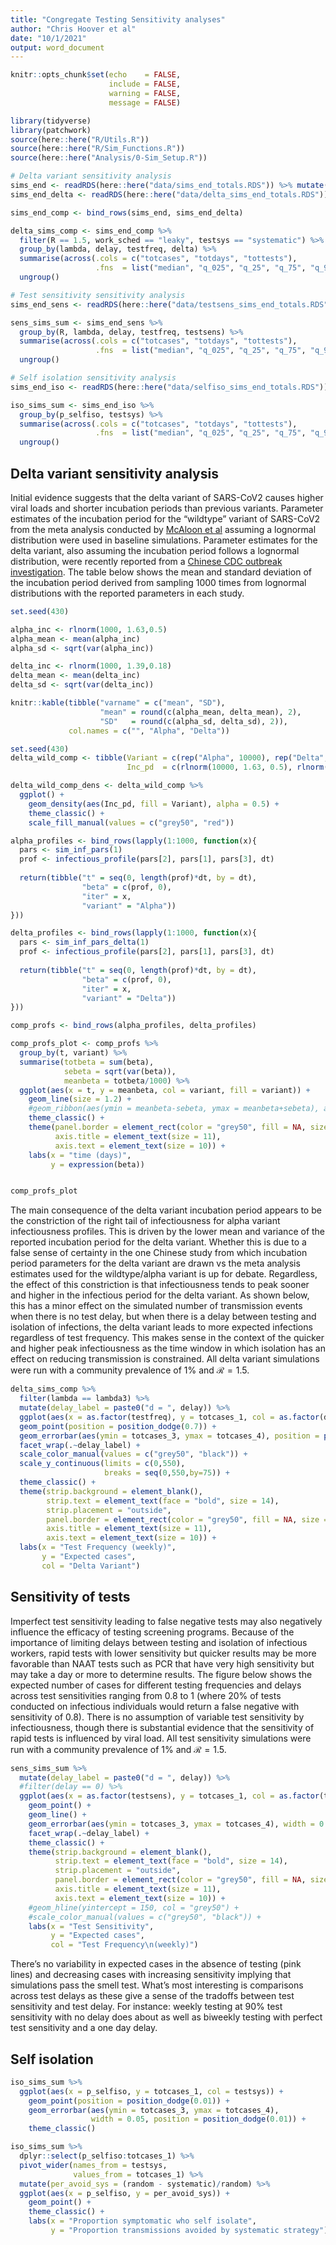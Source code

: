 ```yaml
---
title: "Congregate Testing Sensitivity analyses"
author: "Chris Hoover et al"
date: "10/1/2021"
output: word_document
---
```


```r
knitr::opts_chunk$set(echo    = FALSE,
                      include = FALSE,
                      warning = FALSE,
                      message = FALSE)

library(tidyverse)
library(patchwork)
source(here::here("R/Utils.R"))
source(here::here("R/Sim_Functions.R"))
source(here::here("Analysis/0-Sim_Setup.R"))

```

```r
# Delta variant sensitivity analysis 
sims_end <- readRDS(here::here("data/sims_end_totals.RDS")) %>% mutate(delta = 0) %>% relocate(delta, .before = totcases)
sims_end_delta <- readRDS(here::here("data/delta_sims_end_totals.RDS"))

sims_end_comp <- bind_rows(sims_end, sims_end_delta)

delta_sims_comp <- sims_end_comp %>% 
  filter(R == 1.5, work_sched == "leaky", testsys == "systematic") %>% 
  group_by(lambda, delay, testfreq, delta) %>% 
  summarise(across(.cols = c("totcases", "totdays", "tottests"),
                   .fns  = list("median", "q_025", "q_25", "q_75", "q_975"))) %>% 
  ungroup()

# Test sensitivity sensitivity analysis
sims_end_sens <- readRDS(here::here("data/testsens_sims_end_totals.RDS"))

sens_sims_sum <- sims_end_sens %>% 
  group_by(R, lambda, delay, testfreq, testsens) %>% 
  summarise(across(.cols = c("totcases", "totdays", "tottests"),
                   .fns  = list("median", "q_025", "q_25", "q_75", "q_975"))) %>% 
  ungroup()

# Self isolation sensitivity analysis
sims_end_iso <- readRDS(here::here("data/selfiso_sims_end_totals.RDS"))

iso_sims_sum <- sims_end_iso %>% 
  group_by(p_selfiso, testsys) %>% 
  summarise(across(.cols = c("totcases", "totdays", "tottests"),
                   .fns  = list("median", "q_025", "q_25", "q_75", "q_975"))) %>% 
  ungroup()

```

## Delta variant sensitivity analysis  
Initial evidence suggests that the delta variant of SARS-CoV2 causes higher viral loads and shorter incubation periods than previous variants. Parameter estimates of the incubation period for the "wildtype" variant of SARS-CoV2 from the meta analysis conducted by [McAloon et al](https://doi.org/10.1136/bmjopen-2020- 039652) assuming a lognormal distribution were used in baseline simulations. Parameter estimates for the delta variant, also assuming the incubation period follows a lognormal distribution, were recently reported from a [Chinese CDC outbreak investigation](https://doi.org/10.46234/ccdcw2021.148). The table below shows the mean and standard deviation of the incubation period derived from sampling 1000 times from lognormal distributions with the reported parameters in each study.

```r
set.seed(430)

alpha_inc <- rlnorm(1000, 1.63,0.5)
alpha_mean <- mean(alpha_inc)
alpha_sd <- sqrt(var(alpha_inc))

delta_inc <- rlnorm(1000, 1.39,0.18)
delta_mean <- mean(delta_inc)
delta_sd <- sqrt(var(delta_inc))

knitr::kable(tibble("varname" = c("mean", "SD"),
                    "mean" = round(c(alpha_mean, delta_mean), 2),
                    "SD"   = round(c(alpha_sd, delta_sd), 2)),
             col.names = c("", "Alpha", "Delta"))

```

```r
set.seed(430)
delta_wild_comp <- tibble(Variant = c(rep("Alpha", 10000), rep("Delta", 1000)),
                          Inc_pd  = c(rlnorm(10000, 1.63, 0.5), rlnorm(1000, 1.39, 0.18)))

delta_wild_comp_dens <- delta_wild_comp %>% 
  ggplot() +
    geom_density(aes(Inc_pd, fill = Variant), alpha = 0.5) +
    theme_classic() +
    scale_fill_manual(values = c("grey50", "red"))

alpha_profiles <- bind_rows(lapply(1:1000, function(x){
  pars <- sim_inf_pars(1)
  prof <- infectious_profile(pars[2], pars[1], pars[3], dt)
  
  return(tibble("t" = seq(0, length(prof)*dt, by = dt),
                "beta" = c(prof, 0),
                "iter" = x,
                "variant" = "Alpha"))
}))

delta_profiles <- bind_rows(lapply(1:1000, function(x){
  pars <- sim_inf_pars_delta(1)
  prof <- infectious_profile(pars[2], pars[1], pars[3], dt)
  
  return(tibble("t" = seq(0, length(prof)*dt, by = dt),
                "beta" = c(prof, 0),
                "iter" = x,
                "variant" = "Delta"))
}))

comp_profs <- bind_rows(alpha_profiles, delta_profiles)

comp_profs_plot <- comp_profs %>% 
  group_by(t, variant) %>% 
  summarise(totbeta = sum(beta),
            sebeta = sqrt(var(beta)),
            meanbeta = totbeta/1000) %>% 
  ggplot(aes(x = t, y = meanbeta, col = variant, fill = variant)) +
    geom_line(size = 1.2) +
    #geom_ribbon(aes(ymin = meanbeta-sebeta, ymax = meanbeta+sebeta), alpha = 0.2) +
    theme_classic() +
    theme(panel.border = element_rect(color = "grey50", fill = NA, size = 0.5),
          axis.title = element_text(size = 11),
          axis.text = element_text(size = 10)) +
    labs(x = "time (days)",
         y = expression(beta))


comp_profs_plot
```

The main consequence of the delta variant incubation period appears to be the constriction of the right tail of infectiousness for alpha variant infectiousness profiles. This is driven by the lower mean and variance of the reported incubation period for the delta variant. Whether this is due to a false sense of certainty in the one Chinese study from which incubation period parameters for the delta variant are drawn vs the meta analysis estimates used for the wildtype/alpha variant is up for debate. Regardless, the effect of this constriction is that infectiousness tends to peak sooner and higher in the infectious period for the delta variant. As shown below, this has a minor effect on the simulated number of transmission events when there is no test delay, but when there is a delay between testing and isolation of infections, the delta variant leads to more expected infections regardless of test frequency. This makes sense in the context of the quicker and higher peak infectiousness as the time window in which isolation has an effect on reducing transmission is constrained. All delta variant simulations were run with a community prevalence of $1$% and $\mathcal{R}=1.5$.

```r
delta_sims_comp %>% 
  filter(lambda == lambda3) %>% 
  mutate(delay_label = paste0("d = ", delay)) %>% 
  ggplot(aes(x = as.factor(testfreq), y = totcases_1, col = as.factor(delta))) +
  geom_point(position = position_dodge(0.7)) +
  geom_errorbar(aes(ymin = totcases_3, ymax = totcases_4), position = position_dodge(0.7), width = 0.2) +
  facet_wrap(.~delay_label) +
  scale_color_manual(values = c("grey50", "black")) +
  scale_y_continuous(limits = c(0,550),
                     breaks = seq(0,550,by=75)) +
  theme_classic() +
  theme(strip.background = element_blank(),
        strip.text = element_text(face = "bold", size = 14),
        strip.placement = "outside",
        panel.border = element_rect(color = "grey50", fill = NA, size = 0.5),
        axis.title = element_text(size = 11),
        axis.text = element_text(size = 10)) +
  labs(x = "Test Frequency (weekly)",
       y = "Expected cases",
       col = "Delta Variant")

```

## Sensitivity of tests  
Imperfect test sensitivity leading to false negative tests may also negatively influence the efficacy of testing screening programs. Because of the importance of limiting delays between testing and isolation of infectious workers, rapid tests with lower sensitivity but quicker results may be more favorable than NAAT tests such as PCR that have very high sensitivity but may take a day or more to determine results. The figure below shows the expected number of cases for different testing frequencies and delays across test sensitivities ranging from 0.8 to 1 (where 20% of tests conducted on infectious individuals would return a false negative with sensitivity of 0.8). There is no assumption of variable test sensitivity by infectiousness, though there is substantial evidence that the sensitivity of rapid tests is influenced by viral load. All test sensitivity simulations were run with a community prevalence of $1$% and $\mathcal{R}=1.5$.

```r
sens_sims_sum %>% 
  mutate(delay_label = paste0("d = ", delay)) %>% 
  #filter(delay == 0) %>% 
  ggplot(aes(x = as.factor(testsens), y = totcases_1, col = as.factor(testfreq), group = as.factor(testfreq))) +
    geom_point() +
    geom_line() +
    geom_errorbar(aes(ymin = totcases_3, ymax = totcases_4), width = 0.2) +
    facet_wrap(.~delay_label) +
    theme_classic() +
    theme(strip.background = element_blank(),
          strip.text = element_text(face = "bold", size = 14),
          strip.placement = "outside",
          panel.border = element_rect(color = "grey50", fill = NA, size = 0.5),
          axis.title = element_text(size = 11),
          axis.text = element_text(size = 10)) +
    #geom_hline(yintercept = 150, col = "grey50") +
    #scale_color_manual(values = c("grey50", "black")) +
    labs(x = "Test Sensitivity",
         y = "Expected cases",
         col = "Test Frequency\n(weekly)")

```

There's no variability in expected cases in the absence of testing (pink lines) and decreasing cases with increasing sensitivity implying that simulations pass the smell test. What's most interesting is comparisons across test delays as these give a sense of the tradoffs between test sensitivity and test delay. For instance: weekly testing at 90% test sensitivity with no delay does about as well as biweekly testing with perfect test sensitivity and a one day delay.

## Self isolation  
```r
iso_sims_sum %>% 
  ggplot(aes(x = p_selfiso, y = totcases_1, col = testsys)) +
    geom_point(position = position_dodge(0.01)) +
    geom_errorbar(aes(ymin = totcases_3, ymax = totcases_4),
                  width = 0.05, position = position_dodge(0.01)) +
    theme_classic()

```

```r
iso_sims_sum %>% 
  dplyr::select(p_selfiso:totcases_1) %>% 
  pivot_wider(names_from = testsys,
              values_from = totcases_1) %>% 
  mutate(per_avoid_sys = (random - systematic)/random) %>% 
  ggplot(aes(x = p_selfiso, y = per_avoid_sys)) +
    geom_point() +
    theme_classic() +
    labs(x = "Proportion symptomatic who self isolate",
         y = "Proportion transmissions avoided by systematic strategy")

```

